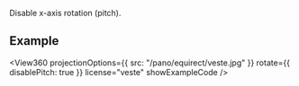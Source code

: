 
<OptionDescriptor type="boolean" defaultVal="false" added="4.0.0" />

Disable x-axis rotation (pitch).

## Example
<View360
  projectionOptions={{
    src: "/pano/equirect/veste.jpg"
  }}
  rotate={{
    disablePitch: true
  }}
  license="veste"
  showExampleCode />
